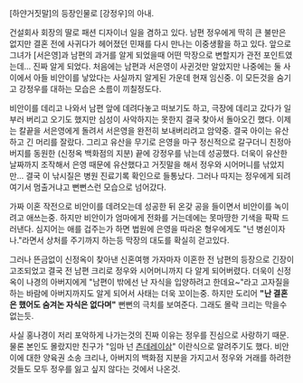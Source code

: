 [하얀거짓말]의 등장인물로 [강정우]의 아내. 

건설회사 회장의 딸로 패션 디자이너 일을 겸하고 있다. 남편 정우에게 딱히 큰 불만은 없지만 결혼 전에 사귀다가 헤어졌던 민재를 다시 만나는 이중생활을 하고 있다. 앞으로 그녀가 [서은영]과 남편의 과거를 알게 되었을때 어떤 막장으로 변할지가 관전 포인트였는데... 진짜 알게 되었다. 처음에는 남편과 서은영이 사귄것만 알았지만 나중에는 둘 사이에서 아들 비안이를 낳았다는 사실까지 알게된 가운데 현재 임신중. 이 모든것을 숨기고 강정우를 대하는 모습은 소름이 끼칠정도다. 

비안이를 데리고 나와서 남편 앞에 데려다놓고 떠보기도 하고, 극장에 데리고 갔다가 일부러 버리고 오기도 했지만 심성이 사악하지는 못한지 결국 찾아서 돌아오긴 했다. 이제는 칼끝을 서은영에게 돌려서 서은영을 완전히 보내버리려고 암약중. 결국 아이는 유산하고 긴 머리를 잘랐다. 그리고 유산을 무기로 은영을 마구 정신적으로 갈구더니 친정아버지를 동원한 (신정옥 백화점의 지분) 끝에 강정우를 낚는데 성공했다. 더욱이 유산한 날짜까지 조작해서 은영 때문에 유산했다고 거짓말을 해서 정우와 시어머니를 낚았지만... 결국 이 낚시질은 병원 진료기록 확인으로 들통났다. 그러나 따지는 정우에게 되려 여기서 멈출거냐고 뻔뻔스런 모습으로 넘어갔다.

가짜 이혼 작전으로 비안이를 데려오는데 성공한 뒤 온갖 공을 들이면서 비안이를 녹이려고 애쓰는중. 하지만 비안이가 엄마에게 전화를 거는데에는 못마땅한 기색을 팍팍 드러낸다. 심지어는 애를 겁주는가 하면 법원에 은영을 따라온 형우에게도 "넌 병쉰이자나."라면서 상처를 주기까지 하는등 막장의 대도를 확실히 걷고있다.

그러나 뜬금없이 신정옥이 찾아낸 신혼여행 가자마자 이혼한 전 남편의 등장으로 긴장이 고조되었고 결국 전 남편 크리로 정우와 시어머니까지 다 알게 되어버렸다. 더욱이 신정옥이 나경의 아버지에게 "남편이 밖에선 난 자식을 입양하려고 한데요~"라고 고자질을 하는 바람에 아버지까지도 알게 되어서 사태는 더욱 꼬이는중. 하지만 도리어 '''"난 결혼은 했어도 숨겨논 자식은 없다며"''' 뻔뻔의 극치를 보여준다. 그래도 몰락 크리는 막을수 없는듯.

사실 홍나경이 저리 포악하게 나가는것의 진짜 이유는 정우를 진심으로 사랑하기 때문. 물론 본인도 몰랐지만 친구가 "임마 넌 [[츤데레]]이삼" 이란식으로 알려주기도 했다. 비안이에 대한 양육권 소송 크리나, 아버지의 백화점 지분을 가지고서 정우와 거래를 하려한 것들도 모두 정우를 잃고 싶지 않다는 것에서 나온것. 


